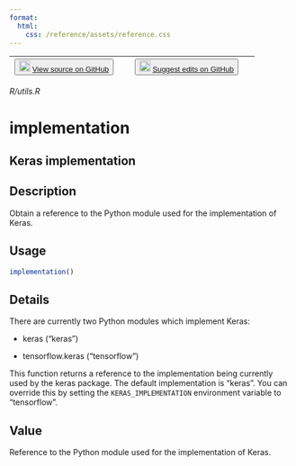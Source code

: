 ```yaml
---
format:
  html:
    css: /reference/assets/reference.css
---
```


| <button class="button"> ![](/reference/assets/GitHub-Mark-32px.png){width="20"} [View source on GitHub](https://github.com/rstudio/keras//blob/main/R/utils.R) </button> | <button class="button"> ![](/reference/assets/GitHub-Mark-32px.png){width="20"} [Suggest edits on GitHub](https://github.com/rstudio/keras//edit/main/R/utils.R) </button> |
|:------------------------------:|:--------------------------------------:|

*R/utils.R*

# implementation

## Keras implementation

## Description
Obtain a reference to the Python module used for the implementation of Keras. 


## Usage
```r
implementation() 
```


## Details

There are currently two Python modules which implement Keras: 

- keras ("keras") 

- tensorflow.keras ("tensorflow") 

This function returns a reference to the implementation being currently used by the keras package. The default implementation is "keras". You can override this by setting the `KERAS_IMPLEMENTATION` environment variable to "tensorflow". 


## Value
Reference to the Python module used for the implementation of Keras. 




